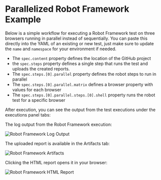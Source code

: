
# Parallelized Robot Framework Example


<RequiresCommercialWorkflows/>

Below is a simple workflow for executing a Robot Framework test on three browsers running 
in parallel instead of sequentially. You can paste this directly into the YAML of an existing or new test, just make
sure to update the `name` and `namespace` for your environment if needed.

- The `spec.content` property defines the location of the GitHub project
- the `spec.steps` property defines a single step that runs the test and uploads the created reports.
- The `spec.steps.[0].parallel` property defines the robot steps to run in parallel
- The `spec.steps.[0].parallel.matrix` defines a browser property with values for each browser
- The `spec.steps.[0].parallel.steps.[0].shell` property runs the robot test for a specific browser

<ParallelRobotFramework/>

After execution, you can see the output from the test executions under the executions panel tabs:

<Tabs>
<TabItem value="logs" label="Log Output" default>

The log output from the Robot Framework execution:

![Robot Framework Log Output](images/parallel-robot-framework-log-output.png)

</TabItem>
<TabItem value="artifacts" label="Artifacts" default>

The uploaded report is available in the Artifacts tab:

![Robot Framework Artifacts](images/parallel-robot-framework-artifacts.png)

</TabItem>

<TabItem value="html-report" label="HTML Report" default>

Clicking the HTML report opens it in your browser:

![Robot Framework HTML Report](images/parallel-robot-framework-hml-report.png)

</TabItem>
</Tabs>

